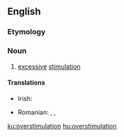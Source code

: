 ==English==

===Etymology===
{{prefix|over|stimulation|lang=en}}

===Noun===
{{en-noun|-}}

# [[excessive]] [[stimulation]]

====Translations====
{{trans-top|excessive stimulation}}
* Irish: {{t|ga|róspreagthacht|f}}
{{trans-mid}}
* Romanian: {{t|ro|stimulare excesivă|f}}, {{t|ro|superstimulare|f}}, {{t|ro|suprastimulare}}
{{trans-bottom}}

[[ku:overstimulation]]
[[hu:overstimulation]]